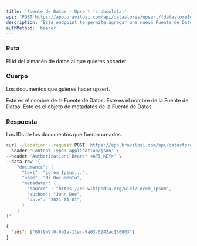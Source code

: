 ```yaml
---
title: 'Fuente de Datos - Upsert (⚠️ obsoleta)'
api: 'POST https://app.braviloai.com/api/datastores/upsert/{datastoreId}'
description: 'Este endpoint te permite agregar una nueva Fuente de Datos en un Almacén de Datos'
authMethod: 'bearer'
---
```


### Ruta

<ParamField path="datastoreId" type="string" required>
  El id del almacén de datos al que quieres acceder.
</ParamField>

### Cuerpo

<ParamField path="documents" type="array" required>
  
<Expandable title="Alternar objeto" defaultOpen>

Los documentos que quieres hacer upsert.

<ParamField body="text" type="string" required>
  Este es el nombre de la Fuente de Datos.
</ParamField>

<ParamField body="name" type="string">
  Este es el nombre de la Fuente de Datos.
</ParamField>

<ParamField body="metadata" type="JSON o null">
  Este es el objeto de metadatos de la Fuente de Datos.
</ParamField>

</Expandable>

</ParamField>

### Respuesta

<ResponseField name="ids" type="array de strings">
  Los IDs de los documentos que fueron creados.
</ResponseField>

<RequestExample>

```bash Ejemplo de Solicitud
curl --location --request POST 'https://app.braviloai.com/api/datastores/upsert/<datastoreId>' \
--header 'Content-Type: application/json' \
--header 'Authorization: Bearer <API_KEY>' \
--data-raw '{
    "documents": [
      "text": "Lorem Ipsum...",
      "name": "Mi Documento",
      "metadata": {
        "source" : "https://en.wikipedia.org/wiki/Lorem_ipsum",
        "author": "John Doe",
        "date": "2021-01-01",
      }
    ]
}'
```

</RequestExample>

<ResponseExample>

```json Respuesta
{
  "ids": ["60f9b9f0-0b1a-11ec-9a03-0242ac130003"]
}
```

</ResponseExample>
